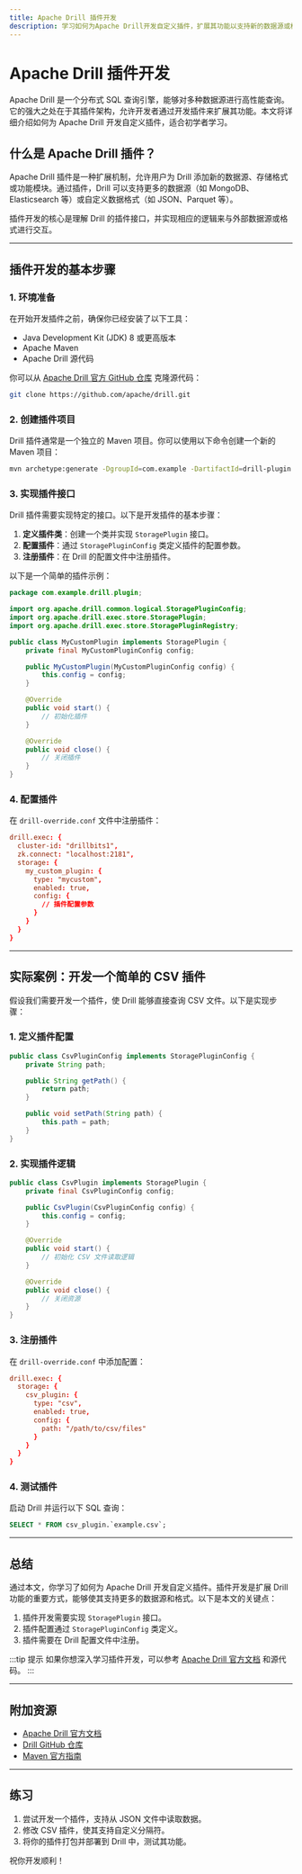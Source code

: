 ```yaml
---
title: Apache Drill 插件开发
description: 学习如何为Apache Drill开发自定义插件，扩展其功能以支持新的数据源或格式。
---
```


# Apache Drill 插件开发

Apache Drill 是一个分布式 SQL 查询引擎，能够对多种数据源进行高性能查询。它的强大之处在于其插件架构，允许开发者通过开发插件来扩展其功能。本文将详细介绍如何为 Apache Drill 开发自定义插件，适合初学者学习。

## 什么是 Apache Drill 插件？

Apache Drill 插件是一种扩展机制，允许用户为 Drill 添加新的数据源、存储格式或功能模块。通过插件，Drill 可以支持更多的数据源（如 MongoDB、Elasticsearch 等）或自定义数据格式（如 JSON、Parquet 等）。

插件开发的核心是理解 Drill 的插件接口，并实现相应的逻辑来与外部数据源或格式进行交互。

---

## 插件开发的基本步骤

### 1. 环境准备

在开始开发插件之前，确保你已经安装了以下工具：

- Java Development Kit (JDK) 8 或更高版本
- Apache Maven
- Apache Drill 源代码

你可以从 [Apache Drill 官方 GitHub 仓库](https://github.com/apache/drill) 克隆源代码：

```bash
git clone https://github.com/apache/drill.git
```

### 2. 创建插件项目

Drill 插件通常是一个独立的 Maven 项目。你可以使用以下命令创建一个新的 Maven 项目：

```bash
mvn archetype:generate -DgroupId=com.example -DartifactId=drill-plugin -DarchetypeArtifactId=maven-archetype-quickstart -DinteractiveMode=false
```

### 3. 实现插件接口

Drill 插件需要实现特定的接口。以下是开发插件的基本步骤：

1. **定义插件类**：创建一个类并实现 `StoragePlugin` 接口。
2. **配置插件**：通过 `StoragePluginConfig` 类定义插件的配置参数。
3. **注册插件**：在 Drill 的配置文件中注册插件。

以下是一个简单的插件示例：

```java
package com.example.drill.plugin;

import org.apache.drill.common.logical.StoragePluginConfig;
import org.apache.drill.exec.store.StoragePlugin;
import org.apache.drill.exec.store.StoragePluginRegistry;

public class MyCustomPlugin implements StoragePlugin {
    private final MyCustomPluginConfig config;

    public MyCustomPlugin(MyCustomPluginConfig config) {
        this.config = config;
    }

    @Override
    public void start() {
        // 初始化插件
    }

    @Override
    public void close() {
        // 关闭插件
    }
}
```

### 4. 配置插件

在 `drill-override.conf` 文件中注册插件：

```conf
drill.exec: {
  cluster-id: "drillbits1",
  zk.connect: "localhost:2181",
  storage: {
    my_custom_plugin: {
      type: "mycustom",
      enabled: true,
      config: {
        // 插件配置参数
      }
    }
  }
}
```

---

## 实际案例：开发一个简单的 CSV 插件

假设我们需要开发一个插件，使 Drill 能够直接查询 CSV 文件。以下是实现步骤：

### 1. 定义插件配置

```java
public class CsvPluginConfig implements StoragePluginConfig {
    private String path;

    public String getPath() {
        return path;
    }

    public void setPath(String path) {
        this.path = path;
    }
}
```

### 2. 实现插件逻辑

```java
public class CsvPlugin implements StoragePlugin {
    private final CsvPluginConfig config;

    public CsvPlugin(CsvPluginConfig config) {
        this.config = config;
    }

    @Override
    public void start() {
        // 初始化 CSV 文件读取逻辑
    }

    @Override
    public void close() {
        // 关闭资源
    }
}
```

### 3. 注册插件

在 `drill-override.conf` 中添加配置：

```conf
drill.exec: {
  storage: {
    csv_plugin: {
      type: "csv",
      enabled: true,
      config: {
        path: "/path/to/csv/files"
      }
    }
  }
}
```

### 4. 测试插件

启动 Drill 并运行以下 SQL 查询：

```sql
SELECT * FROM csv_plugin.`example.csv`;
```

---

## 总结

通过本文，你学习了如何为 Apache Drill 开发自定义插件。插件开发是扩展 Drill 功能的重要方式，能够使其支持更多的数据源和格式。以下是本文的关键点：

1. 插件开发需要实现 `StoragePlugin` 接口。
2. 插件配置通过 `StoragePluginConfig` 类定义。
3. 插件需要在 Drill 配置文件中注册。

:::tip 提示
如果你想深入学习插件开发，可以参考 [Apache Drill 官方文档](https://drill.apache.org/docs/) 和源代码。
:::

---

## 附加资源

- [Apache Drill 官方文档](https://drill.apache.org/docs/)
- [Drill GitHub 仓库](https://github.com/apache/drill)
- [Maven 官方指南](https://maven.apache.org/guides/)

---

## 练习

1. 尝试开发一个插件，支持从 JSON 文件中读取数据。
2. 修改 CSV 插件，使其支持自定义分隔符。
3. 将你的插件打包并部署到 Drill 中，测试其功能。

祝你开发顺利！